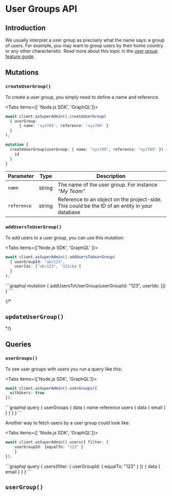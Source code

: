 
# User Groups API

## Introduction

We usually interpret a user group as precisely what the name says: a group of users. For example, you may want to
group users by their home country or any other characteristic. Read more about this topic in the
[user group feature guide](/user-groups).

## Mutations

### `createUserGroup()`

To create a user group, you simply need to define a name and reference.

<Tabs items={[ 'Node.js SDK', 'GraphQL']}><Tab>
```ts
await client.asSuperAdmin().createUserGroup(
  { userGroup: 
      { name: 'xyz789', reference: 'xyz789' }
  }
);
```
</Tab>
<Tab>

```graphql
mutation {
  createUserGroup(userGroup: { name: "xyz789", reference: "xyz789" }) {
    id
  }
}
```
</Tab>
</Tabs>

| Parameter   | Type   | Description                                                                                    |
|-------------|--------|------------------------------------------------------------------------------------------------|
| `name`      | string | The name of the user group. For instance _“My Team”_                                           |
| `reference` | string | Reference to an object on the project-side. This could be the ID of an entity in your database |

### `addUsersToUserGroup()`

To add users to a user group, you can use this mutation:

<Tabs items={['Node.js SDK', 'GraphQL' ]}><Tab>
```ts
await client.asSuperAdmin().addUsersToUserGroup(
  { userGroupId: "abc123", 
    userIds: ["abc123", '321cba'] 
  }
);
```
</Tab>
<Tab>
```graphql
mutation {
  addUsersToUserGroup(userGroupId: "123", userIds: [])
}
```
</Tab>
</Tabs>


{/*
## `updateUserGroup()`
*/}


## Queries

### `userGroups()`

To see user groups with users you run a query like this:

<Tabs items={['Node.js SDK', 'GraphQL']}><Tab>
```ts
await client.asSuperAdmin().userGroups({ 
  withUsers: true 
});
```
</Tab>
<Tab>
```graphql
query {
  userGroups {
    data {
      name
      reference
      users {
        data {
          email
        }
      }
    }
  }
}
```
</Tab>
</Tabs>

Another way to fetch users by a user group could look like:

<Tabs items={[ 'Node.js SDK', 'GraphQL']}><Tab>
```ts
await client.asSuperAdmin().users({ filter: { 
    userGroupId: {equalTo: "123" } 
    } 
});
```
</Tab>
<Tab>
```graphql
query {
  users(filter: { userGroupId: { equalTo: "123" } }) {
    data {
      email
    }
  }
}
```
</Tab>
</Tabs>

## `userGroup()`




